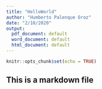 ```yaml
---
title: "HelloWorld"
author: "Humberto Palenque Oroz"
date: "2/10/2020"
output:
  pdf_document: default
  word_document: default
  html_document: default
---
```


```r
knitr::opts_chunk$set(echo = TRUE)
```

## This is a markdown file

